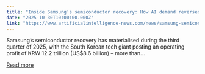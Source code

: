 ```yaml
---
title: "Inside Samsung’s semiconductor recovery: How AI demand reversed four quarters of decline"
date: "2025-10-30T10:00:00.000Z"
link: "https://www.artificialintelligence-news.com/news/samsung-semiconductor-recovery-q3-2025/"
---
```


Samsung&#8217;s semiconductor recovery has materialised during the third quarter of 2025, with the South Korean tech giant posting an operating profit of KRW 12.2 trillion (US$8.6 billion) – more than...

[Read more](https://www.artificialintelligence-news.com/news/samsung-semiconductor-recovery-q3-2025/)
